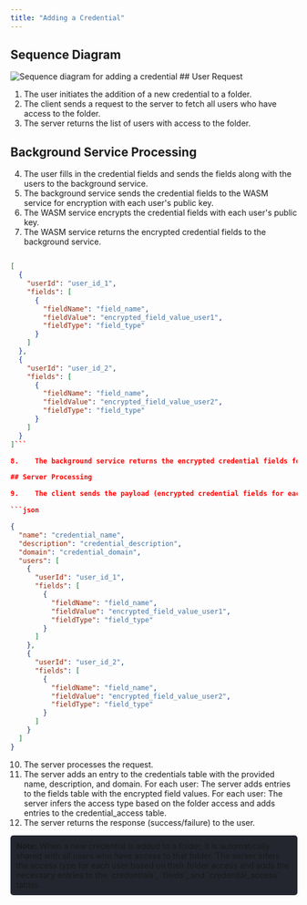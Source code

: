 ```yaml
---
title: "Adding a Credential"
---
```




## Sequence Diagram

<Image src={addCredential} alt="Sequence diagram for adding a credential"/>
## User Request

1.  The user initiates the addition of a new credential to a folder.
2.    The client sends a request to the server to fetch all users who have access to the folder.
3.    The server returns the list of users with access to the folder.

## Background Service Processing

4.    The user fills in the credential fields and sends the fields along with the users to the background service.
5.    The background service sends the credential fields to the WASM service for encryption with each user's public key.
6.    The WASM service encrypts the credential fields with each user's public key.
7.    The WASM service returns the encrypted credential fields to the background service.

```json

[
  {
    "userId": "user_id_1",
    "fields": [
      {
        "fieldName": "field_name",
        "fieldValue": "encrypted_field_value_user1",
        "fieldType": "field_type"
      }
    ]
  },
  {
    "userId": "user_id_2",
    "fields": [
      {
        "fieldName": "field_name",
        "fieldValue": "encrypted_field_value_user2",
        "fieldType": "field_type"
      }
    ]
  }
]```

8.    The background service returns the encrypted credential fields for each user to the client.

## Server Processing

9.    The client sends the payload (encrypted credential fields for each user, name, description, domain) to the server.

```json

{
  "name": "credential_name",
  "description": "credential_description",
  "domain": "credential_domain",
  "users": [
    {
      "userId": "user_id_1",
      "fields": [
        {
          "fieldName": "field_name",
          "fieldValue": "encrypted_field_value_user1",
          "fieldType": "field_type"
        }
      ]
    },
    {
      "userId": "user_id_2",
      "fields": [
        {
          "fieldName": "field_name",
          "fieldValue": "encrypted_field_value_user2",
          "fieldType": "field_type"
        }
      ]
    }
  ]
}
```
10.    The server processes the request.
11.    The server adds an entry to the credentials table with the provided name, description, and domain.
    For each user:
        The server adds entries to the fields table with the encrypted field values.
    For each user:
        The server infers the access type based on the folder access and adds entries to the credential_access table.
12.    The server returns the response (success/failure) to the user.

<div style="background-color: #23262f; padding: 10px; border-radius: 5px;"> <strong>Note:</strong> When a new credential is added to a folder, it is automatically shared with all users who have access to that folder. The server infers the access type for each user based on their folder access and adds the necessary entries to the `credentials`, `fields`, and `credential_access` tables. </div>